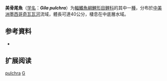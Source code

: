{{Speciesbox
| name = 美骨尾魚
| status = NE
| status_system = IUCN3.1
| image = 
| genus = Gila
| species = pulchra
| authority = [[Girard|Girard]], 1856
| synonyms = *''Tigoma pulchra''<br /><small>Girard, 1856</small>
}}

'''美骨尾魚'''（[[学名|学名]]：'''''Gila pulchra'''''）为[[輻鰭魚綱|輻鰭魚綱]][[鯉形目|鯉形目]][[鲤科|鲤科]]的其中一[[種|種]]，分布於[[中美洲|中美洲]][[墨西哥|墨西哥]][[奇瓦瓦河|奇瓦瓦河]]流域，體長可達40公分，棲息在中底層水域。

== 参考資料 ==
*{{FishBase_species|genus=Gila|species=pulchra|year=2011|month=12}}

== 扩展阅读 ==
{{refbegin}}
{{wikispecies-inline|Gila pulchra|美骨尾魚}}
{{refend}}
{{Taxonbar|from=Q3766652}}

[[Category:骨尾魚屬|pulchra]]
[[Category:1856年描述的魚類|G]]


{{鯉形目小作品}}